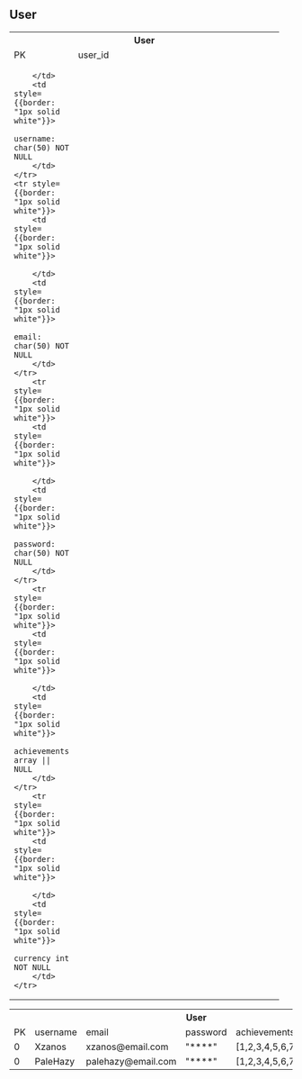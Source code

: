 ## User
<div style={{padding:"10px"}}>
<table style={{border: "1px solid white"}}>
    <tr>
        <th colspan="2" style={{colspan: "2",border: "2px solid white"}}>
            User
        </th>
    </tr>    
    <tr>
        <td width="80" style={{border: "2px solid white"}}>
            PK
        </td>
        <td width="350" style={{border: "2px solid white"}}>
            user_id
        </td>
    </tr>
    <tr style={{border: "1px solid white"}}>
        <td style={{border: "1px solid white"}}>
        
        </td>
        <td style={{border: "1px solid white"}}>
            username: char(50) NOT NULL
        </td>
    </tr>
    <tr style={{border: "1px solid white"}}>
        <td style={{border: "1px solid white"}}>
            
        </td>
        <td style={{border: "1px solid white"}}>
             email: char(50) NOT NULL
        </td>
    </tr>
        <tr style={{border: "1px solid white"}}>
        <td style={{border: "1px solid white"}}>
            
        </td>
        <td style={{border: "1px solid white"}}>
            password: char(50) NOT NULL
        </td>
    </tr>
        <tr style={{border: "1px solid white"}}>
        <td style={{border: "1px solid white"}}>
            
        </td>
        <td style={{border: "1px solid white"}}>
            achievements array || NULL
        </td>
    </tr>
        <tr style={{border: "1px solid white"}}>
        <td style={{border: "1px solid white"}}>
            
        </td>
        <td style={{border: "1px solid white"}}>
            currency int NOT NULL
        </td>
    </tr>
</table>
</div>
<div style={{padding:"10px"}}>

<table style={{border: "1px solid white"}}>
    <tr>
        <th colspan="6" style={{colspan: "2",border: "2px solid white"}}>
            User
        </th>
    </tr>    
    <tr>
        <td width="80" style={{border: "2px solid white"}}>
            PK
        </td>
        <td width="350" style={{border: "2px solid white"}}>
            username
        </td>
                <td width="350" style={{border: "2px solid white"}}>
            email
        </td>
                <td width="350" style={{border: "2px solid white"}}>
            password
                    </td>
                            <td width="350" style={{border: "2px solid white"}}>
            achievements 
        </td>
                <td width="350" style={{border: "2px solid white"}}>
            currency
        </td>
    </tr>
    <tr style={{border: "1px solid white"}}>
        <td style={{border: "1px solid white"}}>
            0
        </td>
        <td style={{border: "1px solid white"}}>
            Xzanos
        </td>
                <td style={{border: "1px solid white"}}>
            xzanos@email.com
        </td>
        <td style={{border: "1px solid white"}}>
            "****"
        </td>
                <td style={{border: "1px solid white"}}>
            [1,2,3,4,5,6,7,8,9,10]
        </td>
                <td style={{border: "1px solid white"}}>
            1000000
        </td>
    </tr>
    <tr style={{border: "1px solid white"}}>
        <td style={{border: "1px solid white"}}>
            0
        </td>
        <td style={{border: "1px solid white"}}>
            PaleHazy
        </td>
                <td style={{border: "1px solid white"}}>
            palehazy@email.com
        </td>
        <td style={{border: "1px solid white"}}>
            "****"
        </td>
                <td style={{border: "1px solid white"}}>
            [1,2,3,4,5,6,7,8,9,10]
        </td>
                <td style={{border: "1px solid white"}}>
            1000000
        </td>
    </tr>
</table>
</div>
